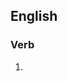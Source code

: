 ==English==

===Verb===
{{head|en|verb form}}

# {{present participle of|aggrandise|lang=en|nocat=1}}